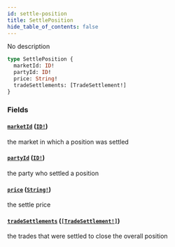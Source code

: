 ```yaml
---
id: settle-position
title: SettlePosition
hide_table_of_contents: false
---
```



No description

```graphql
type SettlePosition {
  marketId: ID!
  partyId: ID!
  price: String!
  tradeSettlements: [TradeSettlement!]
}
```


### Fields

#### [`marketId`](#) ([`ID!`](/docs/testnet/graphql/scalars/id))

the market in which a position was settled


#### [`partyId`](#) ([`ID!`](/docs/testnet/graphql/scalars/id))

the party who settled a position


#### [`price`](#) ([`String!`](/docs/testnet/graphql/scalars/string))

the settle price


#### [`tradeSettlements`](#) ([`[TradeSettlement!]`](/docs/testnet/graphql/objects/trade-settlement))

the trades that were settled to close the overall position




